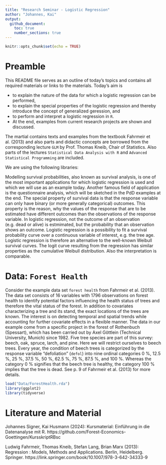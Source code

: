 ```yaml
---
title: "Research Seminar - Logistic Regression"
author: "Johannes, Kai"
output: 
  github_document:
    toc: true
    number_sections: true
---
```


```r
knitr::opts_chunk$set(echo = TRUE)
```

# Preamble

This README file serves as an outline of today's topics and contains all required materials or links to the materials. Today's aim is

  - to explain the nature of the data for which a logistic regression can be performed, 
  - to explain the special properties of the logistic regression and thereby introduce the concept of generalized geression, and
  - to perform and interpret a logistic regression in `R`.
  - At the end, examples from current research projects are shown and discussed.
  
The martial contains texts and examples from the textbook Fahrmeir et al. (2013) and also parts and didactic concepts are borrowed from the corresponding lecture `GLM` by Prof. Thomas Kneib, Chair of Statistics. Also parts of the lectures `Statistical Data Analysis with R` and `Advanced Statistical Programming` are included.

We are using the following libraries:



Modelling survival probabilities, also known as survival analysis, is one of the most important applications for which logistic regression is used and which we will use as an example today. Another famous field of application is the questionnaire analysis, which will be sketched in the PdD examples at the end. The special property of survival data is that the response variable can only have binary (or more generally categorical) outcomes. This property is the reason, why the values of the response that are to be estimated have different outcomes than the observations of the response variable. In logistic regression, not the outcome of an observation (e.g. dead or alive) is estmimated, but the probability that an observation shows an outcome. Logistic regression is a possibility to fit a survival probability curve over a continuous variable of interest, e.g. the tree age. Logistic regression is therefore an alternative to the well-known Weibull survival curves. The logit curve resulting from the regression has similar properties as the cumulative Weibull distribution. Also the interpretation is comparable.

# Data: `Forest Health`

Consider the example data set `forest health` from Fahrmeir et al. (2013). The data set consists of 16 variables with 1796 observations on forest health to identify potential factors influencing the health status of trees and therefore the vital status of the forest. In addition to covariates characterizing a tree and its stand, the exact locations of the trees are known. The interest is on detecting temporal and spatial trends while accounting for further covariate effects in a flexible manner. The data in our example come from a specific project in the forest of Rothenbuch (Spessart), which has been carried out by Axel Göttlein (Technical University, Munich) since 1982. Five tree species are part of this survey: beech, oak, spruce,
larch, and pine. Here we will restrict ourselves to beech trees. Every year, the condition of
beech trees is categorized by the response variable “defoliation” (`defol`) into nine ordinal
categories 0 %, 12.5 %, 25 %, 37.5 %, 50 %, 62.5 %, 75 %, 87.5 %, and 100 %. Whereas the
category 0 % signifies that the beech tree is healthy, the category 100 % implies that the tree
is dead. See p. 9 of Fahrmeir et al. (2013) for more details.

```r
load("Data/ForestHealth.rda")
library(ggplot2)
library(tidyverse)
```



# Literature and Material
Johannes Signer, Kai Husmann (2024): Kursmaterial: Einführung in die Datenanalyse mit R. https://github.com/Forest-Economics-Goettingen/KursskriptRBsc

Ludwig Fahrmeir, Thomas Kneib, Stefan Lang, Brian Marx (2013): Regression : Models, Methods and Applications. Berlin, Heidelberg. Springer. https://link.springer.com/book/10.1007/978-3-642-34333-9